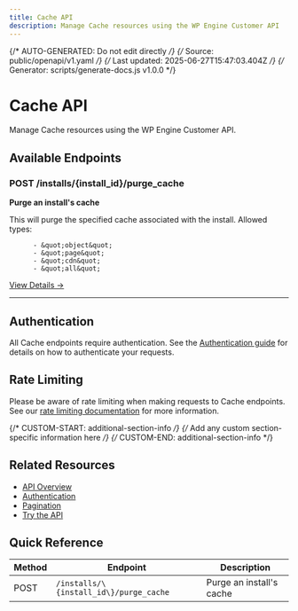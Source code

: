 ```yaml
---
title: Cache API
description: Manage Cache resources using the WP Engine Customer API
---
```


{/* AUTO-GENERATED: Do not edit directly */}
{/* Source: public/openapi/v1.yaml */}
{/* Last updated: 2025-06-27T15:47:03.404Z */}
{/* Generator: scripts/generate-docs.js v1.0.0 */}

# Cache API

Manage Cache resources using the WP Engine Customer API.

## Available Endpoints

### POST /installs/\{install_id\}/purge_cache

**Purge an install&#x27;s cache**

This will purge the specified cache associated with the install.
Allowed types:

          - &quot;object&quot;
          - &quot;page&quot;
          - &quot;cdn&quot;
          - &quot;all&quot;


[View Details →](/api-reference/endpoints/cache/purge-cache/)

---


## Authentication

All Cache endpoints require authentication. See the [Authentication guide](/api-reference/authentication/) for details on how to authenticate your requests.

## Rate Limiting

Please be aware of rate limiting when making requests to Cache endpoints. See our [rate limiting documentation](/api-reference/overview/#rate-limiting) for more information.

{/* CUSTOM-START: additional-section-info */}
{/* Add any custom section-specific information here */}
{/* CUSTOM-END: additional-section-info */}

## Related Resources

- [API Overview](/api-reference/overview/)
- [Authentication](/api-reference/authentication/)
- [Pagination](/api-reference/pagination/)
- [Try the API](/try/playground/)

## Quick Reference

| Method | Endpoint | Description |
|--------|----------|-------------|
| POST | `/installs/\{install_id\}/purge_cache` | Purge an install&#x27;s cache |
